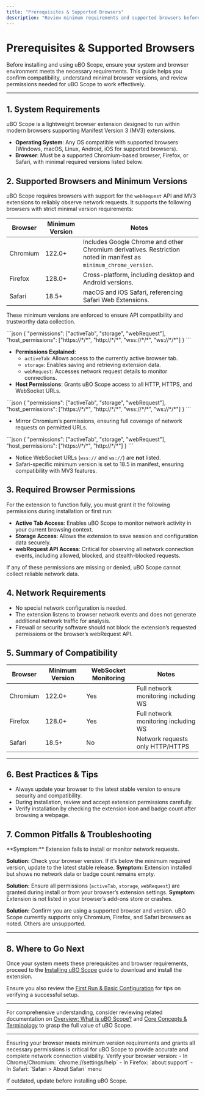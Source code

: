 ```yaml
---
title: "Prerequisites & Supported Browsers"
description: "Review minimum requirements and supported browsers before you start. Find out which versions of Chromium, Firefox, and Safari are compatible, and learn about permissions required for uBO Scope to operate effectively."
---
```


# Prerequisites & Supported Browsers

Before installing and using uBO Scope, ensure your system and browser environment meets the necessary requirements. This guide helps you confirm compatibility, understand minimal browser versions, and review permissions needed for uBO Scope to work effectively.

---

## 1. System Requirements

uBO Scope is a lightweight browser extension designed to run within modern browsers supporting Manifest Version 3 (MV3) extensions.

- **Operating System**: Any OS compatible with supported browsers (Windows, macOS, Linux, Android, iOS for supported browsers).
- **Browser**: Must be a supported Chromium-based browser, Firefox, or Safari, with minimal required versions listed below.

## 2. Supported Browsers and Minimum Versions

uBO Scope requires browsers with support for the `webRequest` API and MV3 extensions to reliably observe network requests. It supports the following browsers with strict minimal version requirements:

| Browser      | Minimum Version | Notes                                         |
|--------------|-----------------|-----------------------------------------------|
| Chromium     | 122.0+          | Includes Google Chrome and other Chromium derivatives. Restriction noted in manifest as `minimum_chrome_version`. |
| Firefox      | 128.0+          | Cross-platform, including desktop and Android versions.    |
| Safari       | 18.5+           | macOS and iOS Safari, referencing Safari Web Extensions.  |

These minimum versions are enforced to ensure API compatibility and trustworthy data collection.

<AccordionGroup title="Manifest Permissions & Host Permissions per Browser">
<Accordion title="Chromium Manifest Permissions and Host Permissions">
```json
{
  "permissions": ["activeTab", "storage", "webRequest"],
  "host_permissions": ["https://*/*", "http://*/*", "wss://*/*", "ws://*/*"]
}
```

- **Permissions Explained**:
  - `activeTab`: Allows access to the currently active browser tab.
  - `storage`: Enables saving and retrieving extension data.
  - `webRequest`: Accesses network request details to monitor connections.
- **Host Permissions**: Grants uBO Scope access to all HTTP, HTTPS, and WebSocket URLs.
</Accordion>
<Accordion title="Firefox Manifest Permissions and Host Permissions">
```json
{
  "permissions": ["activeTab", "storage", "webRequest"],
  "host_permissions": ["https://*/*", "http://*/*", "wss://*/*", "ws://*/*"]
}
```

- Mirror Chromium’s permissions, ensuring full coverage of network requests on permitted URLs.
</Accordion>
<Accordion title="Safari Manifest Permissions and Host Permissions">
```json
{
  "permissions": ["activeTab", "storage", "webRequest"],
  "host_permissions": ["https://*/*", "http://*/*"]
}
```

- Notice WebSocket URLs (`wss://` and `ws://`) are **not** listed.
- Safari-specific minimum version is set to 18.5 in manifest, ensuring compatibility with MV3 features.
</Accordion>
</AccordionGroup>

## 3. Required Browser Permissions

For the extension to function fully, you must grant it the following permissions during installation or first run:

- **Active Tab Access**: Enables uBO Scope to monitor network activity in your current browsing context.
- **Storage Access**: Allows the extension to save session and configuration data securely.
- **webRequest API Access**: Critical for observing all network connection events, including allowed, blocked, and stealth-blocked requests.

If any of these permissions are missing or denied, uBO Scope cannot collect reliable network data.

## 4. Network Requirements

- No special network configuration is needed.
- The extension listens to browser network events and does not generate additional network traffic for analysis.
- Firewall or security software should not block the extension’s requested permissions or the browser’s webRequest API.

## 5. Summary of Compatibility

| Browser      | Minimum Version | WebSocket Monitoring | Notes                               |
|--------------|-----------------|---------------------|-----------------------------------|
| Chromium     | 122.0+          | Yes                 | Full network monitoring including WS
| Firefox      | 128.0+          | Yes                 | Full network monitoring including WS
| Safari       | 18.5+           | No                  | Network requests only HTTP/HTTPS   |


---

## 6. Best Practices & Tips

- Always update your browser to the latest stable version to ensure security and compatibility.
- During installation, review and accept extension permissions carefully.
- Verify installation by checking the extension icon and badge count after browsing a webpage.

## 7. Common Pitfalls & Troubleshooting

<AccordionGroup title="Troubleshooting Common Compatibility Issues">
<Accordion title="Browser Version Too Low">
**Symptom:** Extension fails to install or monitor network requests.

**Solution:** Check your browser version. If it’s below the minimum required version, update to the latest stable release.
</Accordion>
<Accordion title="Permissions Not Granted">
**Symptom:** Extension installed but shows no network data or badge count remains empty.

**Solution:** Ensure all permissions (`activeTab`, `storage`, `webRequest`) are granted during install or from your browser’s extension settings.
</Accordion>
<Accordion title="Unsupported Browser or Platform">
**Symptom:** Extension is not listed in your browser’s add-ons store or crashes.

**Solution:** Confirm you are using a supported browser and version. uBO Scope currently supports only Chromium, Firefox, and Safari browsers as noted. Others are unsupported.
</Accordion>
</AccordionGroup>

---

## 8. Where to Go Next

Once your system meets these prerequisites and browser requirements, proceed to the [Installing uBO Scope](https://your-docs-url/getting-started/installation-setup/installing-extension) guide to download and install the extension.

Ensure you also review the [First Run & Basic Configuration](https://your-docs-url/getting-started/installation-setup/first-run-configuration) for tips on verifying a successful setup.

---

For comprehensive understanding, consider reviewing related documentation on [Overview: What is uBO Scope?](https://your-docs-url/overview/introduction-and-value/what-is-ubo-scope) and [Core Concepts & Terminology](https://your-docs-url/overview/architecture-and-concepts/core-concepts-terminology) to grasp the full value of uBO Scope.

---

<Tip>
Ensuring your browser meets minimum version requirements and grants all necessary permissions is critical for uBO Scope to provide accurate and complete network connection visibility.
</Tip>

<Check>
Verify your browser version:
- In Chrome/Chromium: `chrome://settings/help`
- In Firefox: `about:support`
- In Safari: `Safari > About Safari` menu

If outdated, update before installing uBO Scope.
</Check>

---

